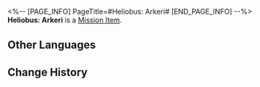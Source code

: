 <%-- [PAGE_INFO]
PageTitle=#Heliobus: Arkeri#
[END_PAGE_INFO] --%>
{{Item Infobox
|id          = 140354
|image       = Item Heliobus- Arkeri.png{{subst:void|<!--$UPLOAD:<<SpriteOutput/ItemFigures/140354.png>-<Item Heliobus- Arkeri.png>-<Item Icons>>-->}}
|type        = Mission Item
|invCategory = Missions
|rarity      = 3
|effect      = 
|description = The heliobus possessing March 7th's camera. Pure and kind, they longs for the sceneries in the pictures that she took.
}}
{{Description|''"There's still so much I haven't done... so many sights I haven't seen..."''}}
'''Heliobus: Arkeri''' is a [[Mission Item]].

==Other Languages==
{{Other Languages
|en   = Heliobus: Arkeri
|zhs  = 岁阳•宝烛
|zht  = 歲陽•寶燭
|ja   = 歳陽・宝燭
|ko   = 세양•보촉
|es   = Heliobus: Arkeri
|fr   = Héliobe Arkeri
|ru   = Хелиоби: Свечечка
|th   = Heliobi: Arkeri
|vi   = Tuế Dương - Bảo Chúc
|de   = Heliobus: Arkeri
|id   = Heliobus: Arkeri
|pt   = Heliobus: Arkeri
}}

==Change History==
{{Change History|1.5}}